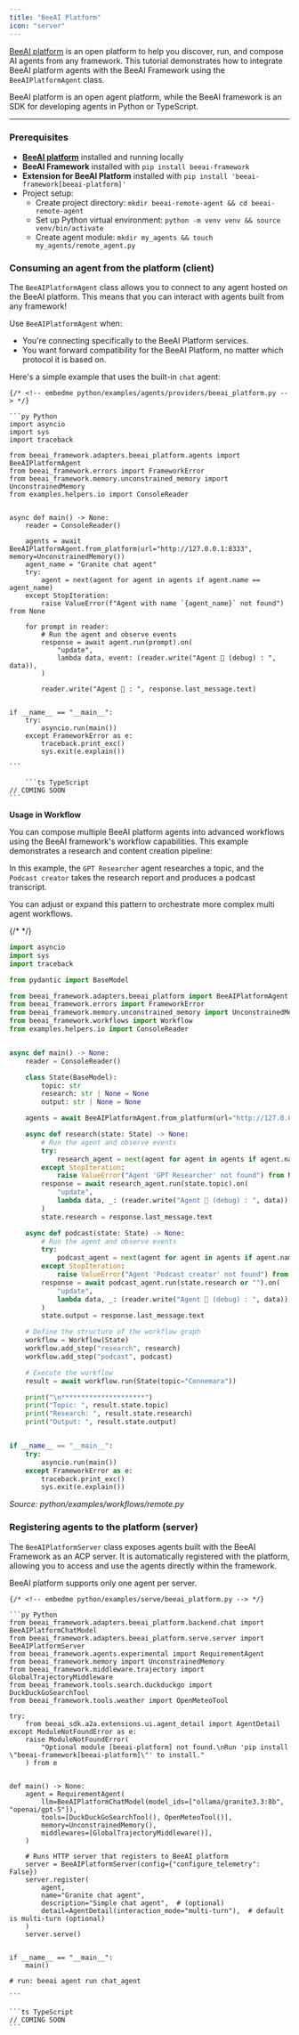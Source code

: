 ```yaml
---
title: "BeeAI Platform"
icon: "server"
---
```


[BeeAI platform](https://beeai.dev/) is an open platform to help you discover, run, and compose AI agents from any framework. This tutorial demonstrates how to integrate BeeAI platform agents with the BeeAI Framework using the `BeeAIPlatformAgent` class.

<Note>
	BeeAI platform is an open agent platform, while the BeeAI framework is an SDK for developing agents in Python or TypeScript.
</Note>

---

### Prerequisites

- **[BeeAI platform](https://beeai.dev/)** installed and running locally
- **BeeAI Framework** installed with `pip install beeai-framework`
- **Extension for BeeAI Platform** installed with `pip install 'beeai-framework[beeai-platform]'`
- Project setup:
    - Create project directory: `mkdir beeai-remote-agent && cd beeai-remote-agent`
    - Set up Python virtual environment: `python -m venv venv && source venv/bin/activate`
    - Create agent module: `mkdir my_agents && touch my_agents/remote_agent.py`

### Consuming an agent from the platform (client)

The `BeeAIPlatformAgent` class allows you to connect to any agent hosted on the BeeAI platform. This means that you can interact with agents built from any framework!

Use `BeeAIPlatformAgent` when:
- You're connecting specifically to the BeeAI Platform services.
- You want forward compatibility for the BeeAI Platform, no matter which protocol it is based on.


Here's a simple example that uses the built-in `chat` agent:


<CodeGroup>

	{/* <!-- embedme python/examples/agents/providers/beeai_platform.py --> */}

	```py Python
	import asyncio
	import sys
	import traceback
	
	from beeai_framework.adapters.beeai_platform.agents import BeeAIPlatformAgent
	from beeai_framework.errors import FrameworkError
	from beeai_framework.memory.unconstrained_memory import UnconstrainedMemory
	from examples.helpers.io import ConsoleReader
	
	
	async def main() -> None:
	    reader = ConsoleReader()
	
	    agents = await BeeAIPlatformAgent.from_platform(url="http://127.0.0.1:8333", memory=UnconstrainedMemory())
	    agent_name = "Granite chat agent"
	    try:
	        agent = next(agent for agent in agents if agent.name == agent_name)
	    except StopIteration:
	        raise ValueError(f"Agent with name `{agent_name}` not found") from None
	
	    for prompt in reader:
	        # Run the agent and observe events
	        response = await agent.run(prompt).on(
	            "update",
	            lambda data, event: (reader.write("Agent 🤖 (debug) : ", data)),
	        )
	
	        reader.write("Agent 🤖 : ", response.last_message.text)
	
	
	if __name__ == "__main__":
	    try:
	        asyncio.run(main())
	    except FrameworkError as e:
	        traceback.print_exc()
	        sys.exit(e.explain())
	
	```

		```ts TypeScript
	// COMING SOON
	```
</CodeGroup>


**Usage in Workflow**

You can compose multiple BeeAI platform agents into advanced workflows using the BeeAI framework's workflow capabilities. This example demonstrates a research and content creation pipeline:

In this example, the `GPT Researcher` agent researches a topic, and the `Podcast creator` takes the research report and produces a podcast transcript.

You can adjust or expand this pattern to orchestrate more complex multi agent workflows.

{/* <!-- embedme python/examples/workflows/remote.py --> */}

```py
import asyncio
import sys
import traceback

from pydantic import BaseModel

from beeai_framework.adapters.beeai_platform import BeeAIPlatformAgent
from beeai_framework.errors import FrameworkError
from beeai_framework.memory.unconstrained_memory import UnconstrainedMemory
from beeai_framework.workflows import Workflow
from examples.helpers.io import ConsoleReader


async def main() -> None:
    reader = ConsoleReader()

    class State(BaseModel):
        topic: str
        research: str | None = None
        output: str | None = None

    agents = await BeeAIPlatformAgent.from_platform(url="http://127.0.0.1:8333", memory=UnconstrainedMemory())

    async def research(state: State) -> None:
        # Run the agent and observe events
        try:
            research_agent = next(agent for agent in agents if agent.name == "GPT Researcher")
        except StopIteration:
            raise ValueError("Agent 'GPT Researcher' not found") from None
        response = await research_agent.run(state.topic).on(
            "update",
            lambda data, _: (reader.write("Agent 🤖 (debug) : ", data)),
        )
        state.research = response.last_message.text

    async def podcast(state: State) -> None:
        # Run the agent and observe events
        try:
            podcast_agent = next(agent for agent in agents if agent.name == "Podcast creator")
        except StopIteration:
            raise ValueError("Agent 'Podcast creator' not found") from None
        response = await podcast_agent.run(state.research or "").on(
            "update",
            lambda data, _: (reader.write("Agent 🤖 (debug) : ", data)),
        )
        state.output = response.last_message.text

    # Define the structure of the workflow graph
    workflow = Workflow(State)
    workflow.add_step("research", research)
    workflow.add_step("podcast", podcast)

    # Execute the workflow
    result = await workflow.run(State(topic="Connemara"))

    print("\n*********************")
    print("Topic: ", result.state.topic)
    print("Research: ", result.state.research)
    print("Output: ", result.state.output)


if __name__ == "__main__":
    try:
        asyncio.run(main())
    except FrameworkError as e:
        traceback.print_exc()
        sys.exit(e.explain())

```

_Source: python/examples/workflows/remote.py_


### Registering agents to the platform (server)

The `BeeAIPlatformServer` class exposes agents built with the BeeAI Framework as an ACP server. It is automatically registered with the platform, allowing you to access and use the agents directly within the framework.

<Note>
	BeeAI platform supports only one agent per server.
</Note>

<CodeGroup>

	{/* <!-- embedme python/examples/serve/beeai_platform.py --> */}

	```py Python
	from beeai_framework.adapters.beeai_platform.backend.chat import BeeAIPlatformChatModel
	from beeai_framework.adapters.beeai_platform.serve.server import BeeAIPlatformServer
	from beeai_framework.agents.experimental import RequirementAgent
	from beeai_framework.memory import UnconstrainedMemory
	from beeai_framework.middleware.trajectory import GlobalTrajectoryMiddleware
	from beeai_framework.tools.search.duckduckgo import DuckDuckGoSearchTool
	from beeai_framework.tools.weather import OpenMeteoTool
	
	try:
	    from beeai_sdk.a2a.extensions.ui.agent_detail import AgentDetail
	except ModuleNotFoundError as e:
	    raise ModuleNotFoundError(
	        "Optional module [beeai-platform] not found.\nRun 'pip install \"beeai-framework[beeai-platform]\"' to install."
	    ) from e
	
	
	def main() -> None:
	    agent = RequirementAgent(
	        llm=BeeAIPlatformChatModel(model_ids=["ollama/granite3.3:8b", "openai/gpt-5"]),
	        tools=[DuckDuckGoSearchTool(), OpenMeteoTool()],
	        memory=UnconstrainedMemory(),
	        middlewares=[GlobalTrajectoryMiddleware()],
	    )
	
	    # Runs HTTP server that registers to BeeAI platform
	    server = BeeAIPlatformServer(config={"configure_telemetry": False})
	    server.register(
	        agent,
	        name="Granite chat agent",
	        description="Simple chat agent",  # (optional)
	        detail=AgentDetail(interaction_mode="multi-turn"),  # default is multi-turn (optional)
	    )
	    server.serve()
	
	
	if __name__ == "__main__":
	    main()
	
	# run: beeai agent run chat_agent
	
	```

	```ts TypeScript
	// COMING SOON
	```
</CodeGroup>
